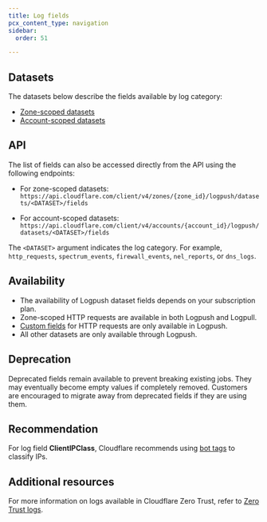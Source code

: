 ```yaml
---
title: Log fields
pcx_content_type: navigation
sidebar:
  order: 51

---
```


## Datasets

The datasets below describe the fields available by log category:

* [Zone-scoped datasets](/logs/reference/log-fields/zone/)
* [Account-scoped datasets](/logs/reference/log-fields/account/)

## API

The list of fields can also be accessed directly from the API using the following endpoints:

* For zone-scoped datasets: `https://api.cloudflare.com/client/v4/zones/{zone_id}/logpush/datasets/<DATASET>/fields`

* For account-scoped datasets: `https://api.cloudflare.com/client/v4/accounts/{account_id}/logpush/datasets/<DATASET>/fields`

The `<DATASET>` argument indicates the log category. For example, `http_requests`, `spectrum_events`, `firewall_events`, `nel_reports`, or `dns_logs`.

## Availability

* The availability of Logpush dataset fields depends on your subscription plan.
* Zone-scoped HTTP requests are available in both Logpush and Logpull.
* [Custom fields](/logs/reference/custom-fields/) for HTTP requests are only available in Logpush.
* All other datasets are only available through Logpush.

## Deprecation

Deprecated fields remain available to prevent breaking existing jobs. They may eventually become empty values if completely removed. Customers are encouraged to migrate away from deprecated fields if they are using them.

## Recommendation

For log field **ClientIPClass**, Cloudflare recommends using [bot tags](/bots/concepts/bot-tags/) to classify IPs.

## Additional resources

For more information on logs available in Cloudflare Zero Trust, refer to [Zero Trust logs](/cloudflare-one/insights/logs/).

